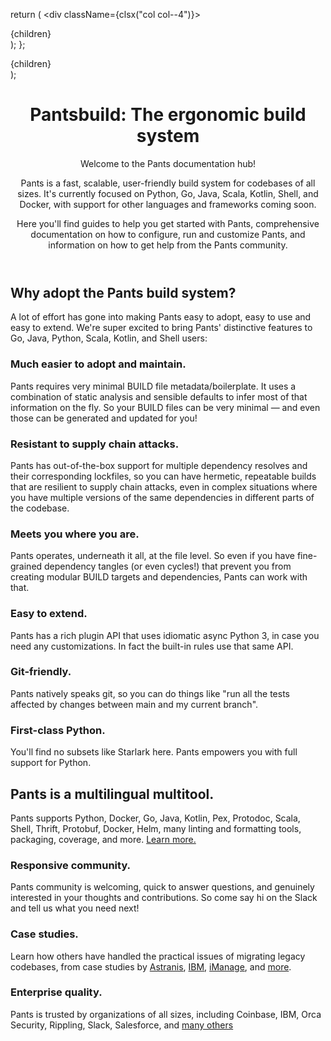 
  return (
    <div className={clsx("col col--4")}>
      <div className="text--left padding-horiz--md">{children}</div>
    </div>
  );
};

  <div className="row padding-vert--md">{children}</div>
);

<header className={clsx('hero hero--primary', styles.heroBanner)}>
<div className="container">

# <span className="hero__title"> Pantsbuild: The ergonomic build system </span>

<p className="hero__subtitle">Welcome to the Pants documentation hub!</p>

Pants is a fast, scalable, user-friendly build system for codebases of all sizes.
It's currently focused on Python, Go, Java, Scala, Kotlin, Shell, and Docker,
with support for other languages and frameworks coming soon.

Here you'll find guides to help you get started with Pants, comprehensive documentation on how to
configure, run and customize Pants, and information on how to get help from the Pants community.

</div>
</header>

<section style={{ padding: '2rem 0' }}>
<div className="container">

<Row>
<div className="col">
<div className="padding-horiz--md">

## Why adopt the Pants build system?

A lot of effort has gone into making Pants easy to adopt, easy to use and easy to extend.
We're super excited to bring Pants' distinctive features to Go, Java, Python, Scala, Kotlin, and Shell users:

</div>
</div>
</Row>

<Row>
<Card>

### Much easier to adopt and maintain.

Pants requires very minimal BUILD file metadata/boilerplate.
It uses a combination of static analysis and sensible defaults to infer most of that information on the fly.
So your BUILD files can be very minimal — and even those can be
generated and updated for you!

</Card>

<Card>

### Resistant to supply chain attacks.

Pants has out-of-the-box support for multiple dependency resolves and their corresponding lockfiles,
so you can have hermetic, repeatable builds that are resilient to supply chain attacks,
even in complex situations where you have multiple versions of the same dependencies in different parts of the codebase.

</Card>

<Card>

### Meets you where you are.

Pants operates, underneath it all, at the file level. So even if you have fine-grained dependency
tangles (or even cycles!) that prevent you from creating modular BUILD targets and dependencies,
Pants can work with that.

</Card>
</Row>

<Row>
<Card>

### Easy to extend.

Pants has a rich plugin API that uses idiomatic async Python 3, in case you need any customizations.
In fact the built-in rules use that same API.

</Card>

<Card>

### Git-friendly.

Pants natively speaks git, so you can do things like "run all the tests affected by changes between
main and my current branch".

</Card>

<Card>

### First-class Python.

You'll find no subsets like Starlark here. Pants empowers you with full support for Python.

</Card>
</Row>

<Row>
<div className="col">
<div className="padding-horiz--md">

## Pants is a multilingual multitool.

Pants supports Python, Docker, Go, Java, Kotlin, Pex, Protodoc, Scala, Shell, Thrift, Protobuf,
Docker, Helm, many linting and formatting tools, packaging, coverage, and more.
[Learn more.](/docs/introduction/welcome-to-pants)

</div>
</div>
</Row>

<Row>
<Card>

### Responsive community.

Pants community is welcoming, quick to answer questions, and genuinely interested in your thoughts
and contributions. So come say hi on the Slack
and tell us what you need next!

</Card>

<Card>

### Case studies.

Learn how others have handled the practical issues of migrating legacy codebases, from case studies
by [Astranis](https://blog.pantsbuild.org/astranis-case-study-wrangling-python-in-a-monorepo/),
[IBM](https://developer.ibm.com/blogs/case-study-incrementally-migrating-a-python-monorepo-from-bazel-to-pants/),
[iManage](https://g-cassie.github.io/2021/10/02/django-pants.html),
and [more](/spotlight/media#case-studies).

</Card>

<Card>

### Enterprise quality.

Pants is trusted by organizations of all sizes, including Coinbase, IBM, Orca Security, Rippling,
Slack, Salesforce, and [many others](/spotlight/users)

</Card>
</Row>

</div>
</section>
